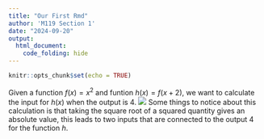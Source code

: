 ```yaml
---
title: "Our First Rmd"
author: 'M119 Section 1'
date: "2024-09-20"
output: 
  html_document:
    code_folding: hide
---
```


```r
knitr::opts_chunk$set(echo = TRUE)
```

Given a function $f(x)=x^2$ and funtion $h(x) = f(x+2)$, we want to calculate the input for $h(x)$ when the output is 4.
![](Day4_fig1.jpg)
Some things to notice about this calculation is that taking the square root of a squared quantity gives an absolute value, this leads to two inputs that are connected to the output 4 for the function $h$.
